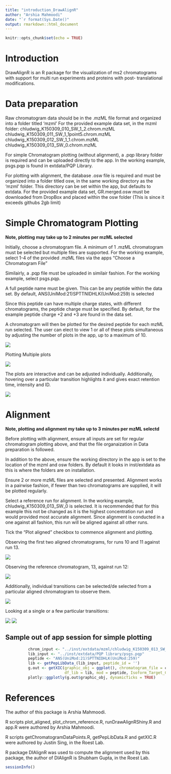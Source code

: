 ```yaml
---
title: "introduction_DrawAlignR"
author: "Arshia Mahmoodi"
date: "`r format(Sys.Date()"
output: rmarkdown::html_document
---
```


```r
knitr::opts_chunk$set(echo = TRUE)
```

# Introduction

DrawAlignR is an R package for the visualization of ms2 chromatograms with support for multi run experiments and proteins with post-
translational modifications.

# Data preparation

Raw chromatogram data should be in the .mzML file format and organized into a folder titled 'mzml'
For the provided example data set, in the mzml folder:
chludwig_K150309_010_SW_1_2.chrom.mzML
chludwig_K150309_011_SW_1_1point5.chrom.mzML
chludwig_K150309_012_SW_1_1.chrom.mzML
chludwig_K150309_013_SW_0.chrom.mzML

For simple Chromatogram plotting (without alignment), a .pqp library folder is required and can be uploaded directly to the app.
In the working example, psgs.pqp is found in extdata/PQP Library.

For plotting with alignment, the database .osw file is required and must be organized into a folder titled osw, in the same working directory as the 'mzml' folder. This directory can be set within the app, but defaults to extdata.
For the provided example data set, GR.merged.osw must be downloaded from DropBox and placed within the osw folder (This is since it
exceeds githubs 2gb limit)

# Simple Chromatogram Plotting

**Note, plotting may take up to 2 minutes per mzML selected**

Initially, choose a chromatogram file. A minimum of 1 .mzML chromatogram must be selected but multiple files are supported.
For the working example, select 1-4 of the provided .mzML files via the apps "Choose a Chromatogram File"

Similairly, a .pqp file must be uploaded in similair fashion. For the working example, select psgs.pqp.

A full peptide name must be given. This can be any peptide within the data set. By default, ANS(UniMod:21)SPTTNIDHLK(UniMod:259) is selected

Since this peptide can have multiple charge states, with different chromatograms, the peptide charge must be specified. By default, for 
the example peptide charge +2 and +3 are found in the data set.

A chromatogram will then be plotted for the desired peptide for each mzML run selected. The user can elect to view 1 or all of these plots simultaneous by adjusting the number of plots in the app, up to a maximum of 10.

![](./inst/extdata/image3.PNG)

Plotting Multiple plots

![](./inst/extdata/image2.PNG)

The plots are interactive and can be adjusted individually. Additionally, hovering over a particular transition highlights it and gives
exact retention time, intensity and ID.

![](./inst/extdata/image4.PNG)


# Alignment

**Note, plotting and alignment my take up to 3 minutes per mzML selectd**

Before plotting with alignment, ensure all inputs are set for regular chromatogram plotting above, and that the file organaization in 
Data preparation is followed.

In addition to the above, ensure the working directory in the app is set to the location of the mzml and osw folders. By default it looks
in inst/extdata as this is where the folders are on installation.

Ensure 2 or more mzML files are selected and presented. Alignment works in a pairwise fashion, if fewer than two chromatograms are supplied, it will be plotted regularly.

Select a reference run for alignment. In the working example, chludwig_K150309_013_SW_0 is selected. It is recommended that for this example this not be changed as it is the highest concentration run and would provided most accurate alignment. Since alignment is
conducted in a one against all fashion, this run will be aligned against all other runs.

Tick the "Plot aligned" checkbox to commence alignment and plotting.

Observing the first two aligned chromatograms, for runs 10 and 11 against run 13.

![](./inst/extdata/image5.PNG)

Observing the reference chromatogram, 13, against run 12:

![](./inst/extdata/image6.PNG)

Additionally, individual transitions can be selected/de selected from a particular aligned chromatogram to observe them.

![](./inst/extdata/image9.PNG)

Looking at a single or a few particular transitions:

![](./inst/extdata/image7.PNG)
![](./inst/extdata/image8.PNG)

## Sample out of app session for simple plotting

```r
          chrom_input <- "../inst/extdata/mzml/chludwig_K150309_013_SW_0.chrom.mzML"
          lib_input <- "../inst/extdata/PQP library/psgs.pqp"
          peptide <- "ANS(UniMod:21)SPTTNIDHLK(UniMod:259)"
          lib <- getPepLibData_(lib_input, peptide_id = '')
          g.out <- getXIC(graphic_obj = ggplot(), chromatogram_file = chrom_input,
                          df_lib = lib, mod = peptide, Isoform_Target_Charge = 2)
          plotly::ggplotly(g.out$graphic_obj, dynamicTicks = TRUE)

```

# References

The author of this package is Arshia Mahmoodi.

R scripts plot_aligned, plot_chrom_reference.R, runDrawAlignRShiny.R and app.R were authored by Arshia Mahmoodi.

R scripts getChromatogramDataPoints.R, getPepLibData.R and getXIC.R were authored by Justin Sing, in the Roest Lab.

R package DIAlignR was used to compute the alignment used by this package, the author of DIAlignR is Shubham Gupta, in the Roest Lab.

```r
sessionInfo()
```